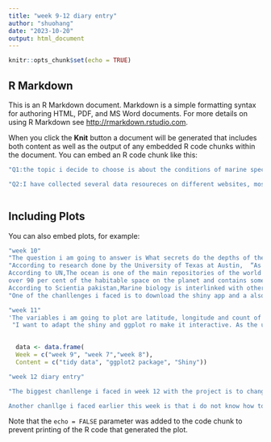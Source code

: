 ```yaml
---
title: "week 9-12 diary entry"
author: "shuohang"
date: "2023-10-20"
output: html_document
---
```


```r
knitr::opts_chunk$set(echo = TRUE)
```

## R Markdown

This is an R Markdown document. Markdown is a simple formatting syntax for authoring HTML, PDF, and MS Word documents. For more details on using R Markdown see <http://rmarkdown.rstudio.com>.

When you click the **Knit** button a document will be generated that includes both content as well as the output of any embedded R code chunks within the document. You can embed an R code chunk like this:

```r
"Q1:the topic i decide to choose is about the conditions of marine species, this topic is discussed from various perspectives such as the pollution situation, the distinction rates and so on"

"Q2:I have collected several data resoureces on different websites, mostly CSV files, below is one of the datasets i have found."



```

## Including Plots

You can also embed plots, for example:
```r
"week 10"
"The question i am going to answer is What secrets do the depths of the ocean hold about today's marine conditions?"
"According to research done by the University of Texas at Austin,  “As the growing global population stresses the ability of our society to produce food, water, and shelter, we will continue to look to the oceans to help sustain our basic needs.”
According to UN,The ocean is one of the main repositories of the world's biodiversity. It constitutes 
over 90 per cent of the habitable space on the planet and contains some 250,000 known species, with many more remaining to be discovered—at least two thirds of the world's marine species are still unidentified.1
According to Scientia pakistan,Marine biology is interlinked with other science fields like astronomy, biological oceanography, cellular biology, chemistry, ecology, geology, physical oceanography, and zoology. It helps to study the behaviors and interactions of these living entities."
"One of the chanllenges i faced is to download the shiny app and a also cleaning the data for now"

"week 11"
'The variables i am going to plot are latitude, longitude and count of species. This will show a relationship between the depth of the ocean and the marine conditions.'
 "I want to adapt the shiny and ggplot ro make it interactive. As the user of my website can slide the bar to see the changes and thus have a more obvious observation about the marine conditions."

 
  data <- data.frame(
  Week = c("week 9", "week 7","week 8"),
  Content = c("tidy data", "ggplot2 package", "Shiny"))

"week 12 diary entry"

"The biggest chanllenge i faced in week 12 with the project is to change the data into a shiny+ ggplot graph. As my data set has 3 variables, longtitude, latitude and species count, it is hard for me to put the datas in a usual ggplot graph that only can show the informations about 2 variables. However, after consulted with prof, i learnt that this can be achieved by installing the hrbrthemes and viridis packages, which will turn one of my data's variable, the species count into a colour distribution map. This is a big takeaway for me form this week. 

Another chanllge i faced earlier this week is that i do not know how to make my published app onto the index.qmd file, and now i have learnt that i need to use html block to carry my code for the app, instead of other formatting."


```


Note that the `echo = FALSE` parameter was added to the code chunk to prevent printing of the R code that generated the plot.
